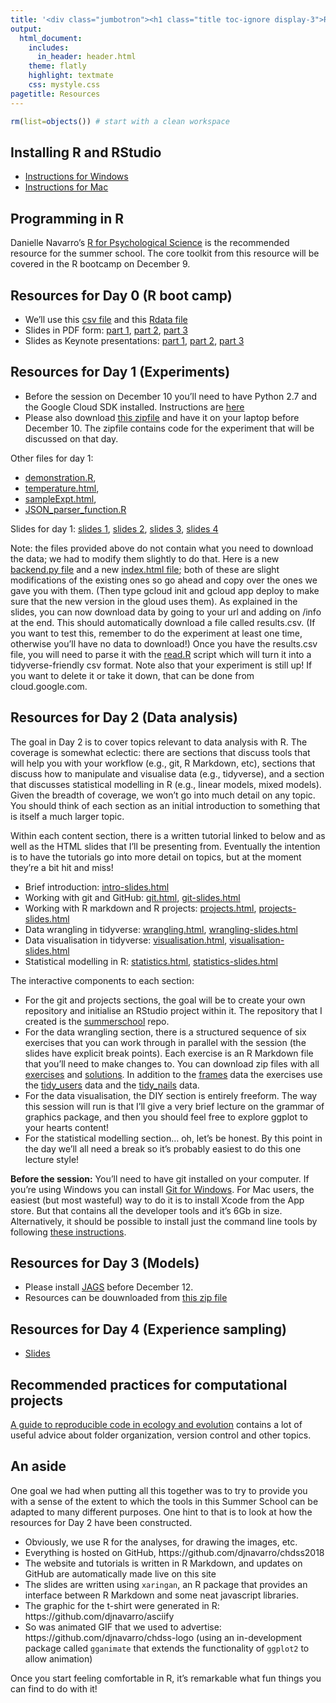 ```yaml
---
title: '<div class="jumbotron"><h1 class="title toc-ignore display-3">Resources</h1></div>'
output:
  html_document:
    includes:
      in_header: header.html
    theme: flatly
    highlight: textmate
    css: mystyle.css
pagetitle: Resources
---
```

```r
rm(list=objects()) # start with a clean workspace
```
## Installing R and RStudio


- [Instructions for Windows](day0/installing-r-rstudio-windows.pdf)
- [Instructions for Mac](day0/installing-r-rstudio-mac.pdf)

## Programming in R

Danielle Navarro's <a href="https://compcogscisydney.org/psyr/">R for Psychological Science</a> is the recommended resource for the summer school. The core toolkit from this resource will be covered in the R bootcamp on December 9.

## Resources for Day 0 (R boot camp)

- We'll use this [csv file](day0/toydata.csv) and this [Rdata file](day0/toydata.Rdata)
- Slides in PDF form: [part 1](day0/introtoR1-handout.pdf), [part 2](day0/introtoR2-handout.pdf), [part 3](day0/introtoR3-handout.pdf)
- Slides as Keynote presentations: [part 1](day0/introtoR1-handout.key), [part 2](day0/introtoR2-handout.key), [part 3](day0/introtoR3-handout.key)


## Resources for Day 1 (Experiments)

- Before the session on December 10 you'll need to have Python 2.7 and the Google Cloud SDK installed. Instructions are [here](day1/python-appengine-installation.pdf)
- Please also download [this zipfile]( https://drive.google.com/file/d/1uMdM_prLZiF8iZe2NzcQYwrShh1YbCoG/view?usp=sharing) and have it on your laptop before December 10.  The zipfile contains code for the experiment that will be discussed on that day.

Other files for day 1:

- [demonstration.R](day1/demonstration.R),
- [temperature.html](day1/temperature.html),
- [sampleExpt.html](day1/sampleExpt.html),
- [JSON_parser_function.R](day1/JSON_parser_function.R)


Slides for day 1:
[slides 1](day1/1-replicability-handout.pdf),
[slides 2](day1/2-workflow-and-experiment-design-handout.pdf),
[slides 3](day1/3-coding-experiments-handout.pdf),
[slides 4](day1/4-ethics-hosting-data-handout.pdf)

Note: the files provided above do not contain what you need to download the data; we had to modify them slightly to do that. Here is a new [backend.py file](day1/backend.py) and a new [index.html file](day1/index.html); both of these are slight modifications of the existing ones so go ahead and copy over the ones we gave you with them. (Then type gcloud init and gcloud app deploy to make sure that the new version in the gloud uses them). As explained in the slides, you can now download data by going to your url and adding on /info at the end. This should automatically download a file called results.csv. (If you want to test this, remember to do the experiment at least one time, otherwise you'll have no data to download!) Once you have the results.csv file, you will need to parse it with the [read.R](day1/read.R) script which will turn it into a tidyverse-friendly csv format. Note also that your experiment is still up! If you want to delete it or take it down, that can be done from cloud.google.com. 

## Resources for Day 2 (Data analysis)

The goal in Day 2 is to cover topics relevant to data analysis with R. The coverage is somewhat eclectic: there are sections that discuss tools that will help you with your workflow (e.g., git, R Markdown, etc), sections that discuss how to manipulate and visualise data (e.g., tidyverse), and a section that discusses statistical modelling in R (e.g., linear models, mixed models). Given the breadth of coverage, we won't go into much detail on any topic. You should think of each section as an initial introduction to something that is itself a much larger topic.

Within each content section, there is a written tutorial linked to below and as well as the HTML slides that I'll be presenting from. Eventually the intention is to have the tutorials go into more detail on topics, but at the moment they're a bit hit and miss!

- Brief introduction: [intro-slides.html](day2/intro-slides.html)
- Working with git and GitHub: [git.html](day2/git.html), [git-slides.html](day2/git-slides.html)
- Working with R markdown and R projects: [projects.html](day2/projects.html), [projects-slides.html](day2/projects-slides.html)
- Data wrangling in tidyverse: [wrangling.html](day2/wrangling.html), [wrangling-slides.html](day2/wrangling-slides.html)
- Data visualisation in tidyverse: [visualisation.html](day2/visualisation.html), [visualisation-slides.html](day2/visualisation-slides.html)
- Statistical modelling in R: [statistics.html](day2/statistics.html), [statistics-slides.html](day2/statistics-slides.html)

The interactive components to each section:

- For the git and projects sections, the goal will be to create your own repository and initialise an RStudio project within it. The repository that I created is the [summerschool](https://github.com/djnavarro/summerschool) repo.
- For the data wrangling section, there is a structured sequence of six exercises that you can work through in parallel with the session (the slides have explicit break points). Each exercise is an R Markdown file that you'll need to make changes to. You can download zip files with all [exercises](day2/wrangling-exercises.zip) and [solutions](day2/wrangling-solutions.zip). In addition to the [frames](analysis/data/frames_ex2.csv) data the exercises use the [tidy_users](analysis/data/tidy_users.csv) data and the [tidy_nails](analysis/data/tidy_nails.csv) data. 
- For the data visualisation, the DIY section is entirely freeform. The way this session will run is that I'll give a very brief lecture on the grammar of graphics package, and then you should feel free to explore ggplot to your hearts content!
- For the statistical modelling section... oh, let's be honest. By this point in the day we'll all need a break so it's probably easiest to do this one lecture style!

**Before the session:** You'll need to have git installed on your computer. If you're using Windows you can install [Git for Windows](https://gitforwindows.org/). For Mac users, the easiest (but most wasteful) way to do it is to install Xcode from the App store. But that contains all the developer tools and it's 6Gb in size. Alternatively, it should be possible to install just the command line tools by following [these instructions](http://osxdaily.com/2014/02/12/install-command-line-tools-mac-os-x/).

## Resources for Day 3 (Models)

- Please install [JAGS]( http://mcmc-jags.sourceforge.net/) before December 12.
- Resources can be douwnloaded from [this zip file](day3/day3.zip)

## Resources for Day 4 (Experience sampling)

- [Slides](day4/experiencesamplingslides.pdf)

## Recommended practices for computational projects

 <a href="https://www.britishecologicalsociety.org/wp-content/uploads/2017/12/guide-to-reproducible-code.pdf">A guide to reproducible code in ecology and evolution</a> contains a lot of useful advice about folder organization, version control and other topics.

## An aside 

One goal we had when putting all this together was to try to provide you with a sense of the extent to which the tools in this Summer School can be adapted to many different purposes. One hint to that is to look at how the resources for Day 2 have been constructed. 

- Obviously, we use R for the analyses, for drawing the images, etc.
- Everything is hosted on GitHub, https://github.com/djnavarro/chdss2018
- The website and tutorials is written in R Markdown, and updates on GitHub are automatically made live on this site
- The slides are written using `xaringan`, an R package that provides an interface between R Markdown and some neat javascript libraries.
- The graphic for the t-shirt were generated in R: https://github.com/djnavarro/asciify
- So was animated GIF that we used to advertise: https://github.com/djnavarro/chdss-logo (using an in-development package called `gganimate` that extends the functionality of `ggplot2` to allow animation)

Once you start feeling comfortable in R, it's remarkable what fun things you can find to do with it!




